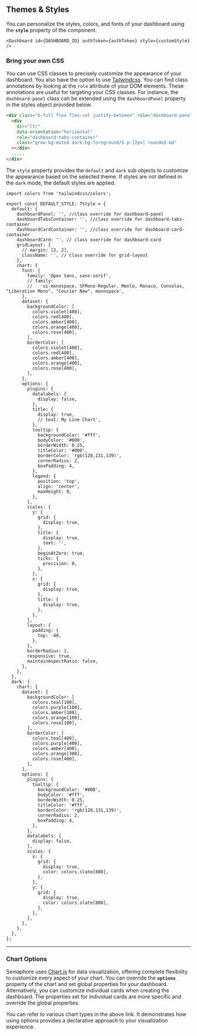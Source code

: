 ## Themes & Styles

You can personalize the styles, colors, and fonts of your dashboard using the **`style`** property of the component.

```tsx
<Dashboard id={DASHBOARD_ID} authToken={authToken} style={customStyle} />
```

### Bring your own CSS

You can use CSS classes to precisely customize the appearance of your dashboard. You also have the option to use [Tailwindcss](https://tailwindcss.com/). You can find class annotations by looking at the `role` attribute of your DOM elements. These annotations are useful for targeting your CSS classes. For instance, the `dashboard-panel` class can be extended using the `dashboardPanel` property in the styles object provided below.

```html filename="HTML" {5}
<div class="h-full flex flex-col justify-between" role="dashboard-panel">
  <div
    dir="ltr"
    data-orientation="horizontal"
    role="dashboard-tabs-container"
    class="grow bg-muted dark:bg-foreground/5 p-[2px] rounded-md"
  ></div>
  .....
</div>
```

The `style` property provides the `default` and `dark` sub objects to customize the appearance based on the selected theme. If styles are not defined in the `dark` mode, the default styles are applied.

```tsx
import colors from 'tailwindcss/colors';

export const DEFAULT_STYLE: TStyle = {
  default: {
    dashboardPanel: '', //class override for dashboard-panel
    dashboardTabsContainer: '', //class override for dashboard-tabs-container
    dashboardCardContainer: '', //class override for dashboard-card-container
    dashboardCard: '', // class override for dashboard-card
    gridLayout: {
      // margin: [2, 2],
      className: '', // class override for grid-layout
    },
    chart: {
      font: {
        family: 'Open Sans, sans-serif',
        // family:
        //   'ui-monospace, SFMono-Regular, Menlo, Monaco, Consolas, "Liberation Mono", "Courier New", monospace',
      },
      dataset: {
        backgroundColor: [
          colors.violet[400],
          colors.red[400],
          colors.amber[400],
          colors.orange[400],
          colors.rose[400],
        ],
        borderColor: [
          colors.violet[400],
          colors.red[400],
          colors.amber[400],
          colors.orange[400],
          colors.rose[400],
        ],
      },
      options: {
        plugins: {
          datalabels: {
            display: false,
          },
          title: {
            display: true,
            // text: My Line Chart',
          },
          tooltip: {
            backgroundColor: '#fff',
            bodyColor: '#000',
            borderWidth: 0.25,
            titleColor: '#000',
            borderColor: 'rgb(128,131,139)',
            cornerRadius: 2,
            boxPadding: 4,
          },
          legend: {
            position: 'top',
            align: 'center',
            maxHeight: 0,
          },
        },
        scales: {
          y: {
            grid: {
              display: true,
            },
            title: {
              display: true,
              text: '',
            },
            beginAtZero: true,
            ticks: {
              precision: 0,
            },
          },
          x: {
            grid: {
              display: true,
            },
            title: {
              display: true,
            },
          },
        },
        layout: {
          padding: {
            top: -40,
          },
        },
        borderRadius: 1,
        responsive: true,
        maintainAspectRatio: false,
      },
    },
  },
  dark: {
    chart: {
      dataset: {
        backgroundColor: [
          colors.teal[100],
          colors.purple[100],
          colors.amber[100],
          colors.orange[100],
          colors.rose[100],
        ],
        borderColor: [
          colors.teal[400],
          colors.purple[400],
          colors.amber[400],
          colors.orange[300],
          colors.rose[400],
        ],
      },
      options: {
        plugins: {
          tooltip: {
            backgroundColor: '#000',
            bodyColor: '#fff',
            borderWidth: 0.25,
            titleColor: '#fff',
            borderColor: 'rgb(128,131,139)',
            cornerRadius: 2,
            boxPadding: 4,
          },
        },
        datalabels: {
          display: false,
        },
        scales: {
          x: {
            grid: {
              display: true,
              color: colors.slate[800],
            },
          },
          y: {
            grid: {
              display: true,
              color: colors.slate[800],
            },
          },
        },
      },
    },
  },
};
```

---

### Chart Options

Semaphore uses [Chart.js](https://www.chartjs.org/docs/latest/samples/bar/border-radius.html) for data visualization, offering complete flexibility to customize every aspect of your chart. You can override the **`options`** property of the chart and set global properties for your dashboard. Alternatively, you can customize individual cards when creating the dashboard. The properties set for individual cards are more specific and override the global properties.

You can refer to various chart types in the above link. It demonstrates how using options provides a declarative approach to your visualization experience.
